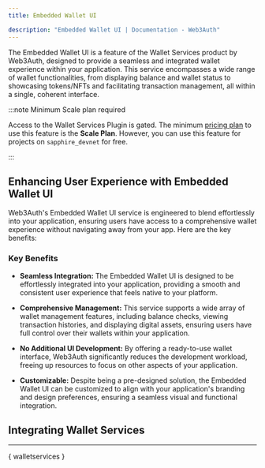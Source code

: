 ```yaml
---
title: Embedded Wallet UI

description: "Embedded Wallet UI | Documentation - Web3Auth"
---
```



The Embedded Wallet UI is a feature of the Wallet Services product by Web3Auth, designed to provide
a seamless and integrated wallet experience within your application. This service encompasses a wide
range of wallet functionalities, from displaying balance and wallet status to showcasing tokens/NFTs
and facilitating transaction management, all within a single, coherent interface.

:::note Minimum Scale plan required

Access to the Wallet Services Plugin is gated. The minimum
[pricing plan](https://web3auth.io/pricing.html) to use this feature is the **Scale Plan**. However,
you can use this feature for projects on `sapphire_devnet` for free.

:::

## Enhancing User Experience with Embedded Wallet UI

Web3Auth's Embedded Wallet UI service is engineered to blend effortlessly into your application,
ensuring users have access to a comprehensive wallet experience without navigating away from your
app. Here are the key benefits:

### Key Benefits

- **Seamless Integration:** The Embedded Wallet UI is designed to be effortlessly integrated into
  your application, providing a smooth and consistent user experience that feels native to your
  platform.

- **Comprehensive Management:** This service supports a wide array of wallet management features,
  including balance checks, viewing transaction histories, and displaying digital assets, ensuring
  users have full control over their wallets within your application.

- **No Additional UI Development:** By offering a ready-to-use wallet interface, Web3Auth
  significantly reduces the development workload, freeing up resources to focus on other aspects of
  your application.

- **Customizable:** Despite being a pre-designed solution, the Embedded Wallet UI can be customized
  to align with your application's branding and design preferences, ensuring a seamless visual and
  functional integration.

## Integrating Wallet Services

---

{ walletservices }
